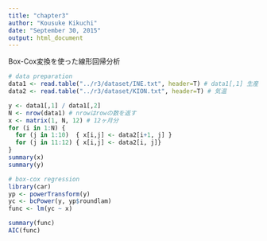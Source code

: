 ```yaml
---
title: "chapter3"
author: "Kousuke Kikuchi"
date: "September 30, 2015"
output: html_document
---
```



Box-Cox変換を使った線形回帰分析
```r
# data preparation
data1 <- read.table("../r3/dataset/INE.txt", header=T) # data1[,1] 生産量, data1[,2] 作付け面積
data2 <- read.table("../r3/dataset/KION.txt", header=T) # 気温

y <- data1[,1] / data1[,2]
N <- nrow(data1) # nrowはrowの数を返す
x <- matrix(1, N, 12) # 12ヶ月分
for (i in 1:N) {
  for (j in 1:10)  { x[i,j] <- data2[i+1, j] }
  for (j in 11:12) { x[i,j] <- data2[i, j]}   
}
summary(x)
summary(y)

# box-cox regression
library(car)
yp <- powerTransform(y)
yc <- bcPower(y, yp$roundlam)
func <- lm(yc ~ x)

summary(func)
AIC(func)
```